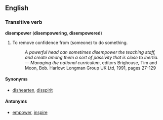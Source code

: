 ==English==
===Transitive verb===
'''disempower''' ('''disempowering''', '''disempowered''')

#To remove confidence from (someone) to do something.
#:''A powerful head can sometimes disempower the teaching staff, and create among them a sort of passivity that is close to inertia.'' &mdash; ''Managing the national curriculum'', editors Brighouse, Tim and Moon, Bob. Harlow: Longman Group UK Ltd, 1991, pages 27-129

====Synonyms====
*[[dishearten]], [[disspirit]]

====Antonyms====
*[[empower]], [[inspire]]